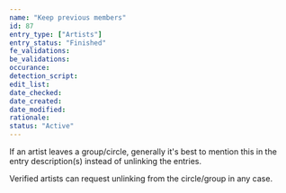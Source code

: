 ```yaml
---
name: "Keep previous members"
id: 87
entry_type: ["Artists"]
entry_status: "Finished"
fe_validations:
be_validations:
occurance:
detection_script:
edit_list:
date_checked:
date_created:
date_modified:
rationale:
status: "Active"
---
```

If an artist leaves a group/circle, generally it's best to mention this in the entry description(s) instead of unlinking the entries.

Verified artists can request unlinking from the circle/group in any case.